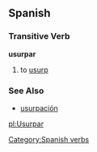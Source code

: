 == Spanish ==
=== Transitive Verb ===
'''usurpar'''
# to [[usurp]]

=== See Also ===
*[[usurpación]]
[[Category:Spanish verbs]]

[[pl:Usurpar]]